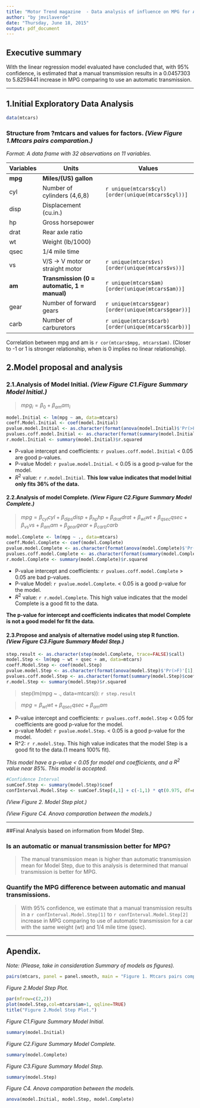 ```yaml
---
title: "Motor Trend magazine  - Data analysis of influence on MPG for Automatic vs. Manual Transmission."
author: "by jmvilaverde"
date: "Thursday, June 18, 2015"
output: pdf_document
---
```

## Executive summary

With the linear regression model evaluated have concluded that, with 95% confidence, is estimated that a manual transmission results in a 0.0457303 to 5.8259441 increase in MPG comparing to use an automatic transmission.

***

## 1.Initial Exploratory Data Analysis

```r
data(mtcars)
```

### **Structure from ?mtcars and values for factors.** _(View Figure 1.Mtcars pairs comparation.)_

*Format:* _A data frame with 32 observations on 11 variables._

Variables | Units                                         | Values
--------- | --------------------------------------------- | ---------------------------
**mpg**   | **Miles/(US) gallon**                         |
cyl       | Number of cylinders (4,6,8)                   | `r unique(mtcars$cyl)[order(unique(mtcars$cyl))]`
disp      | Displacement (cu.in.)                         |
hp        | Gross horsepower                              |
drat      | Rear axle ratio                               |
wt        | Weight (lb/1000)                              |
qsec      | 1/4 mile time                                 |
vs        | V/S -> V motor or straight motor              | `r unique(mtcars$vs)[order(unique(mtcars$vs))]`
**am**    | **Transmission (0 = automatic, 1 = manual)**  | `r unique(mtcars$am)[order(unique(mtcars$am))]`
gear      | Number of forward gears                       | `r unique(mtcars$gear)[order(unique(mtcars$gear))]`
carb      | Number of carburetors                         | `r unique(mtcars$carb)[order(unique(mtcars$carb))]`

Correlation between mpg and am is `r cor(mtcars$mpg, mtcars$am)`. (Closer to -1 or 1 is stronger relationship, when is 0 implies no linear relationship).

## 2.Model proposal and analysis

### 2.1.Analysis of Model Initial. _(View Figure C1.Figure Summary Model Initial.)_

> $mpg_i={\beta}_0+\beta_{am}am_i$

```r
model.Initial <- lm(mpg ~ am, data=mtcars)
coeff.Model.Initial <- coef(model.Initial)
pvalue.model.Initial <- as.character(format(anova(model.Initial)$'Pr(>F)'[1],scientific=TRUE))
pvalues.coff.model.Initial <- as.character(format(summary(model.Initial)$coefficients[,4],scientific=TRUE))
r.model.Initial <- summary(model.Initial)$r.squared
```

* P-value intercept and coefficients:  `r pvalues.coff.model.Initial` < 0.05 are good p-values.
* P-value Model: `r pvalue.model.Initial`. < 0.05 is a good p-value for the model.
* $R^2$ value: `r r.model.Initial`. **This low value indicates that model Initial only fits 36% of the data.**

#### 2.2.Analysis of model Complete. _(View Figure C2.Figure Summary Model Complete.)_

> $mpg =\beta_{cyl}cyl+\beta_{dips}disp+\beta_{hp}hp+\beta_{drat}drat+\beta_{wt}wt+\beta_{qsec}qsec+\beta_{vs}vs+\beta_{am}am+\beta_{gear}gear+\beta_{carb}carb$

```r
model.Complete <- lm(mpg ~ ., data=mtcars)
coeff.Model.Complete <- coef(model.Complete)
pvalue.model.Complete <- as.character(format(anova(model.Complete)$'Pr(>F)'[1],scientific=TRUE))
pvalues.coff.model.Complete <- as.character(format(summary(model.Complete)$coefficients[,4],scientific=TRUE))
r.model.Complete <- summary(model.Complete)$r.squared
```

* P-value intercept and coefficients:  `r pvalues.coff.model.Complete` > 0.05 are bad p-values.
* P-value Model: `r pvalue.model.Complete`. < 0.05 is a good p-value for the model.
* $R^2$ value: `r r.model.Complete`. This high value indicates that the model Complete is a good fit to the data.

**The p-value for intercept and coefficients indicates that model Complete is not a good model for fit the data.**

#### 2.3.Propose and analysis of alternative model using step R function. _(View Figure C3.Figure Summary Model Step.)_

```r
step.result <- as.character(step(model.Complete, trace=FALSE)$call)
model.Step <- lm(mpg ~ wt + qsec + am, data=mtcars)
coeff.Model.Step <- coef(model.Step)
pvalue.model.Step <- as.character(format(anova(model.Step)$'Pr(>F)'[1],scientific=TRUE))
pvalues.coff.model.Step <- as.character(format(summary(model.Step)$coefficients[,4],scientific=TRUE))
r.model.Step <- summary(model.Step)$r.squared
```

> step(lm(mpg ~ ., data=mtcars)): `r step.result`

> $mpg =\beta_{wt}wt+\beta_{qsec}qsec+\beta_{am}am$

* P-value intercept and coefficients:  `r pvalues.coff.model.Step` < 0.05 for coefficients are good p-value for the model.
* p-value Model: `r pvalue.model.Step`. < 0.05 is a good p-value for the model.
* R^2: `r r.model.Step`. This high value indicates that the model Step is a good fit to the data.(1 means 100% fit).

*This model have a p-value < 0.05 for model and coefficients, and a $R^2$ value near 85%. This model is accepted.*

```r
#Confidence Interval
sumCoef.Step <- summary(model.Step)$coef
confInterval.Model.Step <- sumCoef.Step[4,1] + c(-1,1) * qt(0.975, df=model.Step$df) * sumCoef.Step[4,2]
```

_(View Figure 2. Model Step plot.)_

_(View Figure C4. Anova comparation between the models.)_

***

##Final Analysis based on information from Model Step.

### Is an automatic or manual transmission better for MPG?

> The manual transmission mean is higher than automatic transmission mean for Model Step, due to this analysis is determined that manual transmission is better for MPG.

### Quantify the MPG difference between automatic and manual transmissions.

> With 95% confidence, we estimate that a manual transmission results in a `r confInterval.Model.Step[1]` to `r confInterval.Model.Step[2]` increase in MPG comparing to use of automatic transmission for a car with the same weight (wt) and 1/4 mile time (qsec).

***

## Apendix. 

_Note: (Please, take in consideration Summary of models as figures)._

```r
pairs(mtcars, panel = panel.smooth, main = "Figure 1. Mtcars pairs comparation.", col=3+(mtcars$am>0))
```

_Figure 2.Model Step Plot._

```r
par(mfrow=c(2,2))
plot(model.Step,col=mtcars$am+1, qqline=TRUE)
title("Figure 2.Model Step Plot.")
```

_Figure C1.Figure Summary Model Initial._
```r
summary(model.Initial)
```

_Figure C2.Figure Summary Model Complete._
```r
summary(model.Complete)
```

_Figure C3.Figure Summary Model Step._
```r
summary(model.Step)
```

_Figure C4. Anova comparation between the models._
```r
anova(model.Initial, model.Step, model.Complete)
```

